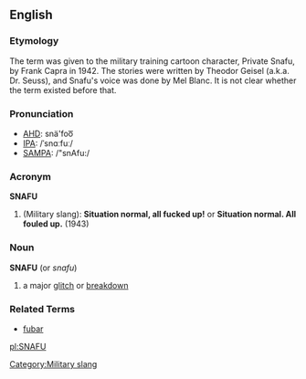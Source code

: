 ==English==
===Etymology===
The term was given to the military training cartoon character, Private Snafu, by Frank Capra in 1942.  The stories were written by Theodor Geisel (a.k.a. Dr. Seuss), and Snafu's voice was done by Mel Blanc.  It is not clear whether the term existed before that.
===Pronunciation===
*[[w:AHD|AHD]]: snä'foo͞
*[[w:IPA|IPA]]: /ˈsnɑːfuː/
*[[w:SAMPA|SAMPA]]: /"snAfu:/

===Acronym===
'''SNAFU'''
#(Military slang): '''Situation normal, all fucked up!''' or '''Situation normal.  All fouled up.''' (1943)
===Noun===
'''SNAFU'''  (or ''snafu'')
# a major [[glitch]] or [[breakdown]]

===Related Terms===
*[[fubar]]

[[Category:Military slang]]
[[pl:SNAFU]]